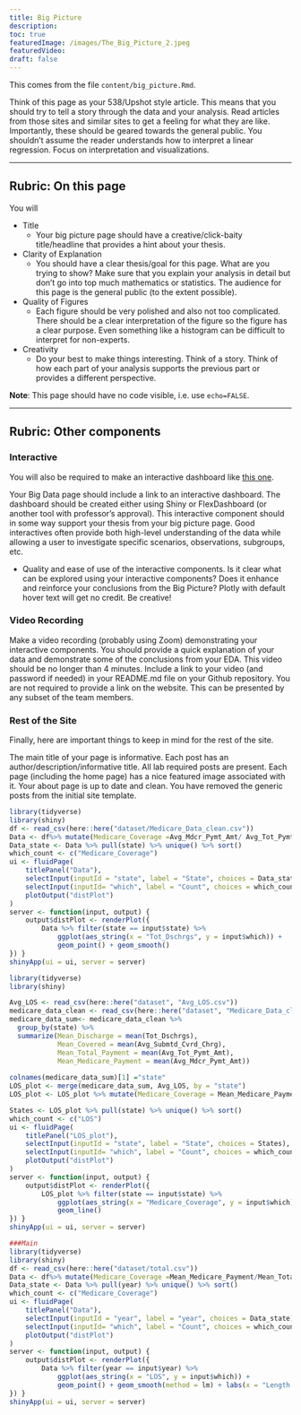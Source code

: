 ```yaml
---
title: Big Picture
description:
toc: true
featuredImage: /images/The_Big_Picture_2.jpeg
featuredVideo:
draft: false
---
```


This comes from the file `content/big_picture.Rmd`.

Think of this page as your 538/Upshot style article. This means that you should try to tell a story through the data and your analysis. Read articles from those sites and similar sites to get a feeling for what they are like. Importantly, these should be geared towards the general public. You shouldn't assume the reader understands how to interpret a linear regression. Focus on interpretation and visualizations.

---

## Rubric: On this page

You will



* Title
  * Your big picture page should have a creative/click-baity title/headline that provides a hint about your thesis.
* Clarity of Explanation
  * You should have a clear thesis/goal for this page. What are you trying to show? Make sure that you explain your analysis in detail but don't go into top much mathematics or statistics. The audience for this page is the general public (to the extent possible).
* Quality of Figures
  * Each figure should be very polished and also not too complicated. There should be a clear interpretation of the figure so the figure has a clear purpose. Even something like a histogram can be difficult to interpret for non-experts.
* Creativity
  * Do your best to make things interesting. Think of a story. Think of how each part of your analysis supports the previous part or provides a different perspective.
  
**Note**: This page should have no code visible, i.e. use `echo=FALSE`.  

---

## Rubric: Other components

### Interactive

You will also be required to make an interactive dashboard like [this one](/flex/flex.html).

Your Big Data page should include a link to an interactive dashboard. The dashboard should be created either using Shiny or FlexDashboard (or another tool with professor's approval). This interactive component should in some way support your thesis from your big picture page. Good interactives often provide both high-level understanding of the data while allowing a user to investigate specific scenarios, observations, subgroups, etc.

* Quality and ease of use of the interactive components.
Is it clear what can be explored using your interactive components?
Does it enhance and reinforce your conclusions from the Big Picture?
Plotly with default hover text will get no credit. Be creative!


### Video Recording

Make a video recording (probably using Zoom) demonstrating your interactive components.
You should provide a quick explanation of your data and demonstrate some of the conclusions from your EDA.
This video should be no longer than 4 minutes.
Include a link to your video (and password if needed) in your README.md file on your Github repository. You are not required to provide a link on the website.
This can be presented by any subset of the team members.


### Rest of the Site

Finally, here are important things to keep in mind for the rest of the site. 

The main title of your page is informative.
Each post has an author/description/informative title.
All lab required posts are present.
Each page (including the home page) has a nice featured image associated with it.
Your about page is up to date and clean.
You have removed the generic posts from the initial site template.

```r
library(tidyverse)
library(shiny)
df <- read_csv(here::here("dataset/Medicare_Data_clean.csv"))
Data <- df%>% mutate(Medicare_Coverage =Avg_Mdcr_Pymt_Amt/ Avg_Tot_Pymt_Amt) %>% filter(Tot_Dschrgs <100)
Data_state <- Data %>% pull(state) %>% unique() %>% sort()
which_count <- c("Medicare_Coverage")
ui <- fluidPage(
    titlePanel("Data"),
    selectInput(inputId = "state", label = "State", choices = Data_state),
    selectInput(inputId= "which", label = "Count", choices = which_count),
    plotOutput("distPlot")
)
server <- function(input, output) {
    output$distPlot <- renderPlot({
        Data %>% filter(state == input$state) %>%
            ggplot(aes_string(x = "Tot_Dschrgs", y = input$which)) +
            geom_point() + geom_smooth()
}) }
shinyApp(ui = ui, server = server)

```

```r
library(tidyverse)
library(shiny)

Avg_LOS <- read_csv(here::here("dataset", "Avg_LOS.csv"))
medicare_data_clean <- read_csv(here::here("dataset", "Medicare_Data_clean.csv"))
medicare_data_sum<- medicare_data_clean %>%
  group_by(state) %>%
  summarize(Mean_Discharge = mean(Tot_Dschrgs), 
            Mean_Covered = mean(Avg_Submtd_Cvrd_Chrg), 
            Mean_Total_Payment = mean(Avg_Tot_Pymt_Amt), 
            Mean_Medicare_Payment = mean(Avg_Mdcr_Pymt_Amt))
 
colnames(medicare_data_sum)[1] ="state"
LOS_plot <- merge(medicare_data_sum, Avg_LOS, by = "state")
LOS_plot <- LOS_plot %>% mutate(Medicare_Coverage = Mean_Medicare_Payment/Mean_Total_Payment)

States <- LOS_plot %>% pull(state) %>% unique() %>% sort()
which_count <- c("LOS")
ui <- fluidPage(
    titlePanel("LOS_plot"),
    selectInput(inputId = "state", label = "State", choices = States),
    selectInput(inputId= "which", label = "Count", choices = which_count),
    plotOutput("distPlot")
)
server <- function(input, output) {
    output$distPlot <- renderPlot({
        LOS_plot %>% filter(state == input$state) %>%
            ggplot(aes_string(x = "Medicare_Coverage", y = input$which)) +
            geom_line()
}) }
shinyApp(ui = ui, server = server)


```

```r
###Main
library(tidyverse)
library(shiny)
df <- read_csv(here::here("dataset/total.csv"))
Data <- df%>% mutate(Medicare_Coverage =Mean_Medicare_Payment/Mean_Total_Payment)
Data_state <- Data %>% pull(year) %>% unique() %>% sort()
which_count <- c("Medicare_Coverage")
ui <- fluidPage(
    titlePanel("Data"),
    selectInput(inputId = "year", label = "year", choices = Data_state),
    selectInput(inputId= "which", label = "Count", choices = which_count),
    plotOutput("distPlot")
)
server <- function(input, output) {
    output$distPlot <- renderPlot({
        Data %>% filter(year == input$year) %>%
            ggplot(aes_string(x = "LOS", y = input$which)) +
            geom_point() + geom_smooth(method = lm) + labs(x = "Length of Stay (days)", y = "Medicare Coverage (%)")
}) }
shinyApp(ui = ui, server = server)
```

